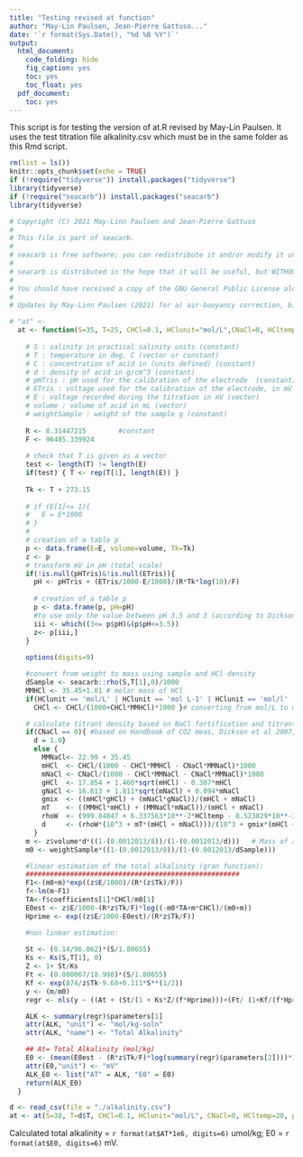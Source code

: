```yaml
---
title: "Testing revised at function"
author: "May-Lin Paulsen, Jean-Pierre Gattuso..."
date: '`r format(Sys.Date(), "%d %B %Y")`'
output:
  html_document:
    code_folding: hide
    fig_caption: yes
    toc: yes
    toc_float: yes
  pdf_document:
    toc: yes
---
```


This script is for testing the version of at.R revised by May-Lin Paulsen. It uses the test titration file alkalinity.csv which must be in the same folder as this Rmd script.

```r
rm(list = ls())
knitr::opts_chunk$set(echo = TRUE)
if (!require("tidyverse")) install.packages("tidyverse")
library(tidyverse)
if (!require("seacarb")) install.packages("seacarb")
library(tidyverse)
```

```r
# Copyright (C) 2021 May-Linn Paulsen and Jean-Pierre Gattuso
#
# This file is part of seacarb.
#
# seacarb is free software; you can redistribute it and/or modify it under the terms of the GNU General Public License as published by the Free Software Foundation; either version 2 of the License, or any later version.
#
# seacarb is distributed in the hope that it will be useful, but WITHOUT ANY WARRANTY; without even the implied warranty of MERCHANTABILITY or FITNESS FOR A PARTICULAR PURPOSE.  See the GNU General Public License for more details.
#
# You should have received a copy of the GNU General Public License along with seacarb; if not, write to the Free Software Foundation, Inc., 59 Temple Place, Suite 330, Boston, MA  02111-1307  USA
#
# Updates by May-Linn Paulsen (2021) for a) air-buoyancy correction, b) option to use NaCl-fortified or non-fortified HCl, and c) choice of pH scale. 

# "at" <-
  at <- function(S=35, T=25, CHCl=0.1, HClunit="mol/L",CNaCl=0, HCltemp=20, pHtot="yes", pHTris=NULL, ETris=NULL, weightSample, E, volume){
    
    # S : salinity in practical salinity units (constant)
    # T : temperature in deg. C (vector or constant)
    # C : concentration of acid in (units defined) (constant)
    # d : density of acid in g/cm^3 (constant)
    # pHTris : pH used for the calibration of the electrode  (constant)
    # ETris : voltage used for the calibration of the electrode, in mV (constant)
    # E : voltage recorded during the titration in mV (vector)
    # volume : volume of acid in mL (vector)
    # weightSample : weight of the sample g (constant)
    
    R <- 8.31447215        #constant
    F <- 96485.339924 
    
    # check that T is given as a vector
    test <- length(T) != length(E)
    if(test) { T <- rep(T[1], length(E)) }
    
    Tk <- T + 273.15
    
    # if (E[1]<= 1){
    #   E = E*1000
    # }
    # 
    # creation of a table p
    p <- data.frame(E=E, volume=volume, Tk=Tk)
    z <- p
    # transform mV in pH (total scale)
    if(!is.null(pHTris)&!is.null(ETris)){
      pH <- pHTris + (ETris/1000-E/1000)/(R*Tk*log(10)/F)     
      
      # creation of a table p
      p <- data.frame(p, pH=pH)
      #to use only the value between pH 3.5 and 3 (according to Dickson, 2007):
      iii <- which((3<= p$pH)&(p$pH<=3.5))
      z<- p[iii,]
    }
    
    options(digits=9)

    #convert from weight to mass using sample and HCl density
    dSample <- seacarb::rho(S,T[1],0)/1000
    MMHCl <- 35.45+1.01 # molar mass of HCl
    if(HClunit == 'mol/L' | HClunit == 'mol L-1' | HClunit == 'mol/l' | HClunit == 'mol l-1'){
      CHCl <- CHCl/(1000+CHCl*MMHCl)*1000 }# converting from mol/L to mol/kg-sol

    # calculate titrant density based on NaCl fortification and titrant temperature 
    if(CNaCl == 0){ #based on Handbook of CO2 meas, Dickson et al 2007, chapter 5, paragraph 4.4 
      d = 1.0}
      else {
        MMNaCl<- 22.99 + 35.45
        mHCl  <- CHCl/(1000 - CHCl*MMHCl - CNaCl*MMNaCl)*1000
        mNaCl <- CNaCl/(1000 - CHCl*MMNaCl - CNaCl*MMNaCl)*1000
        gHCl  <- 17.854 + 1.460*sqrt(mHCl) - 0.307*mHCl
        gNaCl <- 16.613 + 1.811*sqrt(mNaCl) + 0.094*mNaCl
        gmix  <- ((mHCl*gHCl) + (mNaCl*gNaCl))/(mHCl + mNaCl)
        mT    <- ((MMHCl*mHCl) + (MMNaCl*mNaCl))/(mHCl + mNaCl)
        rhoW  <- (999.84847 + 6.337563*10**-2*HCltemp - 8.523829*10**-3*HCltemp**2 + 6.943248*10**-5*HCltemp**3 - 3.821216*10**-7*HCltemp**4)/1000
        d     <- (rhoW*(10^3 + mT*(mHCl + mNaCl)))/(10^3 + gmix*(mHCl + mNaCl)*rhoW)
      }
    m <- z$volume*d*((1-(0.0012013/8))/(1-(0.0012013/d)))	# Mass of acid
    m0 <- weightSample*((1-(0.0012013/8))/(1-(0.0012013/dSample)))		# Mass of the sample

    #linear estimation of the total alkalinity (gran function):
    #####################################################
    F1<-(m0+m)*exp((z$E/1000)/(R*(z$Tk)/F))
    f<-lm(m~F1)
    TA<-f$coefficients[1]*CHCl/m0[1]
    E0est <- z$E/1000-(R*z$Tk/F)*log((-m0*TA+m*CHCl)/(m0+m))
    Hprime <- exp((z$E/1000-E0est)/(R*z$Tk/F))

    #non linear estimation:
    
    St <- (0.14/96.062)*(S/1.80655)
    Ks <- Ks(S,T[1], 0)
    Z <- 1+ St/Ks
    Ft <- (0.000067/18.998)*(S/1.80655)
    Kf <- exp(874/z$Tk-9.68+0.111*S**(1/2))
    y <- (m/m0)
    regr <- nls(y ~ ((At + (St/(1 + Ks*Z/(f*Hprime)))+(Ft/ (1+Kf/(f*Hprime)))+(f*Hprime/Z))/(CHCl-f*Hprime/Z)),start=list(At=TA, f=1))

    ALK <- summary(regr)$parameters[1]
    attr(ALK, "unit") <- "mol/kg-soln"
    attr(ALK, "name") <- "Total Alkalinity"

    ## At= Total Alkalinity (mol/kg)
    E0 <- (mean(E0est - (R*z$Tk/F)*log(summary(regr)$parameters[2])))*1000
    attr(E0,"unit") <- "mV"
    ALK_E0 <- list("AT" = ALK, "E0" = E0)
    return(ALK_E0)
  }
```

```r
d <- read_csv(file = "./alkalinity.csv")
at <- at(S=38, T=d$T, CHCl=0.1, HClunit="mol/L", CNaCl=0, HCltemp=20, pHtot="yes", pHTris=8.13, ETris=-71.544, weightSample = 25.753, E = d$E, volume = d$volume)
```

Calculated total alkalinity = `r format(at$AT*1e6, digits=6)` umol/kg; E0 = `r format(at$E0, digits=6)` mV.